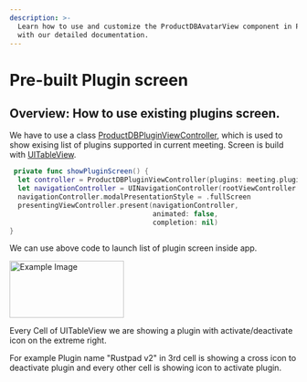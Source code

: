 ```yaml
---
description: >-
  Learn how to use and customize the ProductDBAvatarView component in ProductDB's iOS UiKit
  with our detailed documentation.
---
```

 
# Pre-built Plugin screen
## Overview: How to use existing plugins screen.
We have to use a class [ProductDBPluginViewController](/ios/components/ProductDB-plugins), which is used to show exising list of plugins
supported in current meeting.
Screen is build with [UITableView](https://developer.apple.com/documentation/uikit/uitableview). 


```swift
 private func showPluginScreen() {
  let controller = ProductDBPluginViewController(plugins: meeting.plugins.all)
  let navigationController = UINavigationController(rootViewController: controller)
  navigationController.modalPresentationStyle = .fullScreen
  presentingViewController.present(navigationController, 
                                   animated: false,
                                   completion: nil)
}
```
We can use above code to launch list of plugin screen inside app.

<img src="/static/ios/iOS_plugins.png" alt="Example Image" width="200" height="100"/>

Every Cell of UITableView we are showing a plugin with activate/deactivate icon on the extreme right.

For example Plugin name "Rustpad v2" in 3rd cell is showing a cross icon to deactivate plugin and every other cell is showing icon 
to activate plugin.


<head>
  <title>iOS ProductDBAvatarView</title>
</head>
